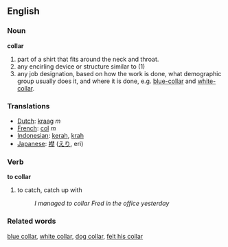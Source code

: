 ==English==
=== Noun ===

'''collar'''

# part of a shirt that fits around the neck and throat.
# any encirling device or structure similar to (1)
# any job designation, based on how the work is done, what demographic group usually does it, and where it is done, e.g. [[blue-collar]] and [[white-collar]].

=== Translations ===
*[[Dutch]]: [[kraag]] ''m''
*[[French]]: [[col]] ''m''
*[[Indonesian]]: [[kerah]], [[krah]]
*[[Japanese]]: [[襟]] ([[えり]], eri)


===Verb===
'''to collar'''

#to catch, catch up with
#:''I managed to collar Fred in the office yesterday''

=== Related words ===
[[blue collar]], [[white collar]], [[dog collar]], [[felt his collar]]
